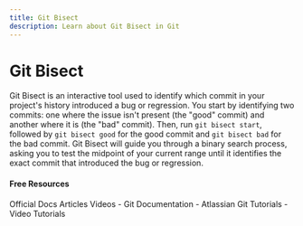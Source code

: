 ```yaml
---
title: Git Bisect
description: Learn about Git Bisect in Git
---
```


# Git Bisect

Git Bisect is an interactive tool used to identify which commit in your project's history introduced a bug or regression. You start by identifying two commits: one where the issue isn't present (the "good" commit) and another where it is (the "bad" commit). Then, run `git bisect start`, followed by `git bisect good` for the good commit and `git bisect bad` for the bad commit. Git Bisect will guide you through a binary search process, asking you to test the midpoint of your current range until it identifies the exact commit that introduced the bug or regression.

#### Free Resources

<Tabs defaultValue="official">
<TabsList>
<TabsTrigger value="official">Official Docs</TabsTrigger>
<TabsTrigger value="article">Articles</TabsTrigger>
<TabsTrigger value="video">Videos</TabsTrigger>
</TabsList>

<TabsContent value="official">
- <Link href="https://git-scm.com/docs">Git Documentation</Link>
</TabsContent>
<TabsContent value="article">
- <Link href="https://www.atlassian.com/git/tutorials">Atlassian Git Tutorials</Link>
</TabsContent>
<TabsContent value="video">
- <Link href="https://www.youtube.com/results?search_query=git+git-bisect+tutorial">Video Tutorials</Link>
</TabsContent>
</Tabs>
